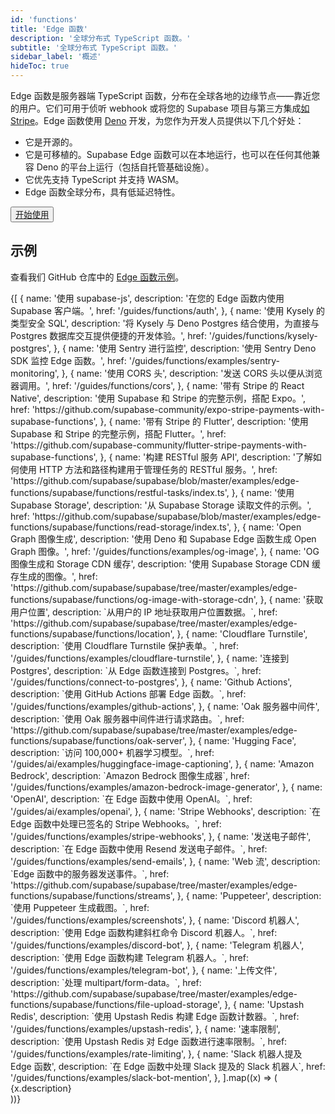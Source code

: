 ```yaml
---
id: 'functions'
title: 'Edge 函数'
description: '全球分布式 TypeScript 函数。'
subtitle: '全球分布式 TypeScript 函数。'
sidebar_label: '概述'
hideToc: true
---
```


Edge 函数是服务器端 TypeScript 函数，分布在全球各地的边缘节点——靠近您的用户。它们可用于侦听 webhook 或将您的 Supabase 项目与第三方集成[如 Stripe](https://github.com/supabase/supabase/tree/master/examples/edge-functions/supabase/functions/stripe-webhooks)。Edge 函数使用 [Deno](https://deno.com) 开发，为您作为开发人员提供以下几个好处：

- 它是开源的。
- 它是可移植的。Supabase Edge 函数可以在本地运行，也可以在任何其他兼容 Deno 的平台上运行（包括自托管基础设施）。
- 它优先支持 TypeScript 并支持 WASM。
- Edge 函数全球分布，具有低延迟特性。

<div className="not-prose">
  <Button size="medium" asChild>
    <a href="/docs/guides/functions/quickstart">开始使用</a>
  </Button>
</div>

## 示例

查看我们 GitHub 仓库中的 [Edge 函数示例](https://github.com/supabase/supabase/tree/master/examples/edge-functions)。

<div className="grid md:grid-cols-12 gap-4 not-prose">
  {[
    {
      name: '使用 supabase-js',
      description: '在您的 Edge 函数内使用 Supabase 客户端。',
      href: '/guides/functions/auth',
    },
    {
      name: '使用 Kysely 的类型安全 SQL',
      description:
        '将 Kysely 与 Deno Postgres 结合使用，为直接与 Postgres 数据库交互提供便捷的开发体验。',
      href: '/guides/functions/kysely-postgres',
    },
    {
      name: '使用 Sentry 进行监控',
      description: '使用 Sentry Deno SDK 监控 Edge 函数。',
      href: '/guides/functions/examples/sentry-monitoring',
    },
    {
      name: '使用 CORS 头',
      description: '发送 CORS 头以便从浏览器调用。',
      href: '/guides/functions/cors',
    },
    {
      name: '带有 Stripe 的 React Native',
      description: '使用 Supabase 和 Stripe 的完整示例，搭配 Expo。',
      href: 'https://github.com/supabase-community/expo-stripe-payments-with-supabase-functions',
    },
    {
      name: '带有 Stripe 的 Flutter',
      description: '使用 Supabase 和 Stripe 的完整示例，搭配 Flutter。',
      href: 'https://github.com/supabase-community/flutter-stripe-payments-with-supabase-functions',
    },
    {
      name: '构建 RESTful 服务 API',
      description:
        '了解如何使用 HTTP 方法和路径构建用于管理任务的 RESTful 服务。',
      href: 'https://github.com/supabase/supabase/blob/master/examples/edge-functions/supabase/functions/restful-tasks/index.ts',
    },
    {
      name: '使用 Supabase Storage',
      description: '从 Supabase Storage 读取文件的示例。',
      href: 'https://github.com/supabase/supabase/blob/master/examples/edge-functions/supabase/functions/read-storage/index.ts',
    },
    {
      name: 'Open Graph 图像生成',
      description: '使用 Deno 和 Supabase Edge 函数生成 Open Graph 图像。',
      href: '/guides/functions/examples/og-image',
    },
    {
      name: 'OG 图像生成和 Storage CDN 缓存',
      description: '使用 Supabase Storage CDN 缓存生成的图像。',
      href: 'https://github.com/supabase/supabase/tree/master/examples/edge-functions/supabase/functions/og-image-with-storage-cdn',
    },
    {
      name: '获取用户位置',
      description: `从用户的 IP 地址获取用户位置数据。`,
      href: 'https://github.com/supabase/supabase/tree/master/examples/edge-functions/supabase/functions/location',
    },
    {
      name: 'Cloudflare Turnstile',
      description: `使用 Cloudflare Turnstile 保护表单。`,
      href: '/guides/functions/examples/cloudflare-turnstile',
    },
    {
      name: '连接到 Postgres',
      description: `从 Edge 函数连接到 Postgres。`,
      href: '/guides/functions/connect-to-postgres',
    },
    {
      name: 'Github Actions',
      description: `使用 GitHub Actions 部署 Edge 函数。`,
      href: '/guides/functions/examples/github-actions',
    },
    {
      name: 'Oak 服务器中间件',
      description: `使用 Oak 服务器中间件进行请求路由。`,
      href: 'https://github.com/supabase/supabase/tree/master/examples/edge-functions/supabase/functions/oak-server',
    },
    {
      name: 'Hugging Face',
      description: `访问 100,000+ 机器学习模型。`,
      href: '/guides/ai/examples/huggingface-image-captioning',
    },
    {
      name: 'Amazon Bedrock',
      description: `Amazon Bedrock 图像生成器`,
      href: '/guides/functions/examples/amazon-bedrock-image-generator',
    },
    {
      name: 'OpenAI',
      description: `在 Edge 函数中使用 OpenAI。`,
      href: '/guides/ai/examples/openai',
    },
    {
      name: 'Stripe Webhooks',
      description: `在 Edge 函数中处理已签名的 Stripe Webhooks。`,
      href: '/guides/functions/examples/stripe-webhooks',
    },
    {
      name: '发送电子邮件',
      description: `在 Edge 函数中使用 Resend 发送电子邮件。`,
      href: '/guides/functions/examples/send-emails',
    },
    {
      name: 'Web 流',
      description: `Edge 函数中的服务器发送事件。`,
      href: 'https://github.com/supabase/supabase/tree/master/examples/edge-functions/supabase/functions/streams',
    },
    {
      name: 'Puppeteer',
      description: `使用 Puppeteer 生成截图。`,
      href: '/guides/functions/examples/screenshots',
    },
    {
      name: 'Discord 机器人',
      description: `使用 Edge 函数构建斜杠命令 Discord 机器人。`,
      href: '/guides/functions/examples/discord-bot',
    },
    {
      name: 'Telegram 机器人',
      description: `使用 Edge 函数构建 Telegram 机器人。`,
      href: '/guides/functions/examples/telegram-bot',
    },
    {
      name: '上传文件',
      description: `处理 multipart/form-data。`,
      href: 'https://github.com/supabase/supabase/tree/master/examples/edge-functions/supabase/functions/file-upload-storage',
    },
    {
      name: 'Upstash Redis',
      description: `使用 Upstash Redis 构建 Edge 函数计数器。`,
      href: '/guides/functions/examples/upstash-redis',
    },
    {
      name: '速率限制',
      description: `使用 Upstash Redis 对 Edge 函数进行速率限制。`,
      href: '/guides/functions/examples/rate-limiting',
    },
    {
      name: 'Slack 机器人提及 Edge 函数',
      description: `在 Edge 函数中处理 Slack 提及的 Slack 机器人`,
      href: '/guides/functions/examples/slack-bot-mention',
    },
  ].map((x) => (
    <div className="col-span-4" key={x.href}>
      <Link href={x.href} passHref>
        <GlassPanel icon={'/docs/img/icons/github-icon'} hasLightIcon={true} title={x.name}>
          {x.description}
        </GlassPanel>
      </Link>
    </div>
  ))}
</div>
